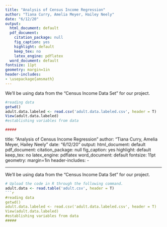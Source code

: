 ---
title: "Analysis of Census Income Regression"
author: "Tiana Curry, Amelia Meyer, Hailey Neely"
date: "6/12/20"
output:
  html_document: default
  pdf_document:
    citation_package: null
    fig_caption: yes
    highlight: default
    keep_tex: no
    latex_engine: pdflatex
  word_document: default
fontsize: 11pt
geometry: margin=1in
header-includes:
- \usepackage{amsmath}
---

\vspace{0.25in}

We'll be using data from the "Census Income Data Set" for our project.
```{r tidy = TRUE, message = FALSE, warning = FALSE, error = FALSE}
#reading data 
getwd()
adult.data.labeled <- read.csv('adult.data.labeled.csv', header = T)
View(adult.data.labeled)
#establishing variables from data

##### 
```
title: "Analysis of Census Income Regression"
author: "Tiana Curry, Amelia Meyer, Hailey Neely"
date: "6/12/20"
output:
  html_document: default
  pdf_document:
    citation_package: null
    fig_caption: yes
    highlight: default
    keep_tex: no
    latex_engine: pdflatex
  word_document: default
fontsize: 11pt
geometry: margin=1in
header-includes:
- \usepackage{amsmath}
---

\vspace{0.25in}

We'll be using data from the "Census Income Data Set" for our project.
```{r}
# Upload the code in R through the following command. 
adult.data <- read.table('adult.csv', header = T)
```{r tidy = TRUE, message = FALSE, warning = FALSE, error = FALSE}
#reading data 
getwd()
adult.data.labeled <- read.csv('adult.data.labeled.csv', header = T)
View(adult.data.labeled)
#establishing variables from data
##### 
```
